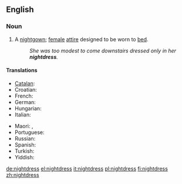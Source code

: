 ==English==

===Noun===
{{en-noun|es}}

# A [[nightgown]]; [[female]] [[attire]] designed to be worn to [[bed]].
#:''She was too modest to come downstairs dressed only in her '''nightdress'''.''

====Translations====
{{trans-top|sleeping garment worn by women}}
* [[Catalan]]: {{t|ca|camisa de dormir}}
* Croatian: {{t-|hr|spavaćica|f|alt=spavàćica}}
* French: {{t|fr|chemise de nuit|f}}
* German: {{t|de|Nachthemd|n}}
* Hungarian: {{t|hu|hálóing}}
* Italian: {{t-|it|camicia da notte|f}}
{{trans-mid}}
* Maori: {{t|mi|kakamoe|xs=Maori}},  {{t|mi|naiti|xs=Maori}}
* Portuguese: {{t+|pt|camisola|f}}
* Russian: {{t|ru|ночная рубашка|sc=Cyrl}}
* Spanish: {{t-|es|camisón}}
* Turkish: {{t|tr|gecelik}}
* Yiddish: {{t|yi|נאכט העמד|sc=Hebr|xs=Yiddish}}
{{trans-bottom}}

[[de:nightdress]]
[[el:nightdress]]
[[it:nightdress]]
[[pl:nightdress]]
[[fi:nightdress]]
[[zh:nightdress]]